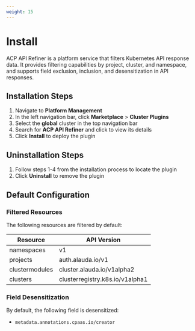 ```yaml
---
weight: 15
---
```


# Install

ACP API Refiner is a platform service that filters Kubernetes API response data. It provides filtering capabilities by project, cluster, and namespace, and supports field exclusion, inclusion, and desensitization in API responses.

## Installation Steps

1. Navigate to **Platform Management**
2. In the left navigation bar, click **Marketplace** > **Cluster Plugins**
3. Select the **global** cluster in the top navigation bar
4. Search for **ACP API Refiner** and click to view its details
5. Click **Install** to deploy the plugin

## Uninstallation Steps

1. Follow steps 1-4 from the installation process to locate the plugin
2. Click **Uninstall** to remove the plugin

## Default Configuration

### Filtered Resources

The following resources are filtered by default:

| Resource | API Version |
|----------|-------------|
| namespaces | v1 |
| projects | auth.alauda.io/v1 |
| clustermodules | cluster.alauda.io/v1alpha2 |
| clusters | clusterregistry.k8s.io/v1alpha1 |

### Field Desensitization

By default, the following field is desensitized:
- `metadata.annotations.cpaas.io/creator`












